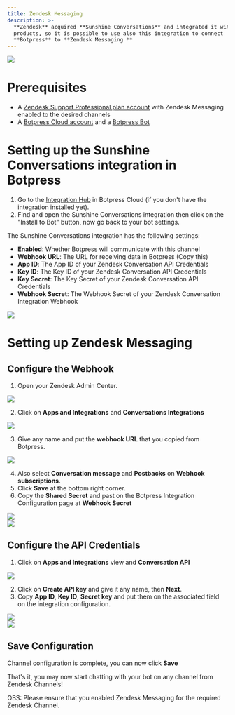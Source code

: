 ```yaml
---
title: Zendesk Messaging
description: >-
  **Zendesk** acquired **Sunshine Conversations** and integrated it with their
  products, so it is possible to use also this integration to connect
  **Botpress** to **Zendesk Messaging **
---
```



<img src="./assets/sunshine-conversation-zendesk.png" />

# Prerequisites

* A [Zendesk Support Professional plan account](https://www.zendesk.com.br/pricing/support) with Zendesk Messaging enabled to the desired channels
* A [Botpress Cloud account](https://sso.botpress.cloud) and a [Botpress Bot](/learn/get-started/quick-start)

# Setting up the Sunshine Conversations integration in Botpress

1. Go to the [Integration Hub](https://app.botpress.cloud/hub) in Botpress Cloud (if you don't have the integration installed yet).
2. Find and open the Sunshine Conversations integration then click on the "Install to Bot" button, now go back to your bot settings.

The Sunshine Conversations integration has the following settings:

* **Enabled**: Whether Botpress will communicate with this channel
* **Webhook URL**: The URL for receiving data in Botpress (Copy this)
* **App ID**: The App ID of your Zendesk Conversation API Credentials
* **Key ID**: The Key ID of your Zendesk Conversation API Credentials
* **Key Secret**: The Key Secret of your Zendesk Conversation API Credentials
* **Webhook Secret**: The Webhook Secret of your Zendesk Conversation Integration Webhook

<img src="./assets/sunshine-conversation-config.png" />

# Setting up Zendesk Messaging

## Configure the Webhook

1. Open your Zendesk Admin Center.

<img src="./assets/zendesk-admin-center.png" />

2. Click on **Apps and Integrations** and **Conversations Integrations**

<img src="./assets/zendesk-integrations.png" />

3. Give any name and put the **webhook URL** that you copied from Botpress.

<img src="./assets/zendesk-webhooks.png" />

4. Also select **Conversation message** and **Postbacks** on **Webhook subscriptions**.
5. Click **Save** at the bottom right corner.
6. Copy the **Shared Secret** and past on the Botpress Integration Configuration page at **Webhook Secret**

<img src="./assets/zendesk-secret.png" />

<br />

<img src="./assets/sunshine-conversation-integration-config.png" />

## Configure the API Credentials

1. Click on **Apps and Integrations** view and **Conversation API**

<img src="./assets/zendesk-conversations-api.png" />

2. Click on **Create API key** and give it any name, then **Next**.
3. Copy **App ID**, **Key ID**, **Secret key** and put them on the associated field on the integration configuration.

<img src="./assets/sunshine-conversation-integration-config-2.png" />

<br />

<img src="./assets/sunshine-conversation-shared-secrets.png" />

## Save Configuration

Channel configuration is complete, you can now click **Save**

That's it, you may now start chatting with your bot on any channel from Zendesk Channels!

OBS: Please ensure that you enabled Zendesk Messaging for the required Zendesk Channel.
